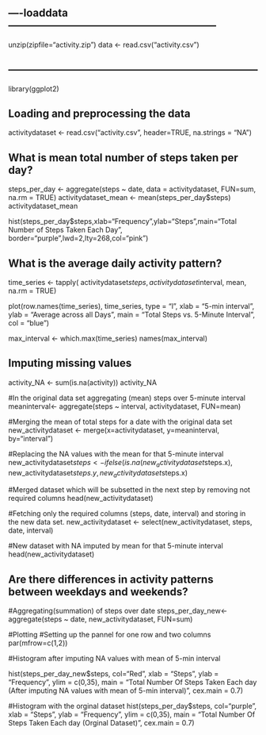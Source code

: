## ----loaddata------------------------------------------------------------
unzip(zipfile="activity.zip")
data <- read.csv("activity.csv")


## ------------------------------------------------------------------------
library(ggplot2)


## Loading and preprocessing the data
activitydataset <- read.csv("activity.csv", header=TRUE, na.strings = "NA") 


## What is mean total number of steps taken per day?
 

steps_per_day <- aggregate(steps ~ date, data = activitydataset, FUN=sum, na.rm = TRUE)
activitydataset_mean <-    mean(steps_per_day$steps)
activitydataset_mean


hist(steps_per_day$steps,xlab="Frequency",ylab="Steps",main="Total Number of Steps Taken Each Day", border="purple",lwd=2,lty=268,col="pink")

## What is the average daily activity pattern?

time_series <- tapply( activitydataset$steps,  activitydataset$interval, mean, na.rm = TRUE)

plot(row.names(time_series), time_series, type = "l", xlab = "5-min interval", 
     ylab = "Average across all Days", main = "Total Steps vs. 5-Minute Interval", 
     col = "blue")

max_interval <- which.max(time_series)
names(max_interval)



## Imputing missing values

activity_NA <- sum(is.na(activity))
activity_NA


#In the original data set aggregating (mean) steps over 5-minute interval
meaninterval<- aggregate(steps ~ interval, activitydataset, FUN=mean)

#Merging the mean of total steps for a date with the original data set
new_activitydataset <- merge(x=activitydataset, y=meaninterval, by="interval")

#Replacing the NA values with the mean for that 5-minute interval
new_activitydataset$steps <- ifelse(is.na(new_activitydataset$steps.x), new_activitydataset$steps.y, new_activitydataset$steps.x)

#Merged dataset which will be subsetted in the next step by removing not required columns
head(new_activitydataset)


#Fetching only the required columns (steps, date, interval) and storing in the new data set.
new_activitydataset <- select(new_activitydataset, steps, date, interval)

#New dataset with NA imputed by mean for that 5-minute interval
head(new_activitydataset)



## Are there differences in activity patterns between weekdays and weekends?
#Aggregating(summation) of steps over date
steps_per_day_new<- aggregate(steps ~ date, new_activitydataset, FUN=sum)

#Plotting
#Setting up the pannel for one row and two columns
par(mfrow=c(1,2))

#Histogram after imputing NA values with mean of 5-min interval

hist(steps_per_day_new$steps, 
     col="Red",
     xlab = "Steps", 
     ylab = "Frequency",
     ylim = c(0,35),
     main = "Total Number Of Steps Taken Each day \n(After imputing NA values with \n mean of 5-min interval)",
     cex.main = 0.7)

#Histogram with the orginal dataset
hist(steps_per_day$steps, 
     col="purple", 
     xlab = "Steps", 
     ylab = "Frequency",
     ylim = c(0,35),
     main = "Total Number Of Steps Taken Each day \n(Orginal Dataset)",
     cex.main = 0.7)
